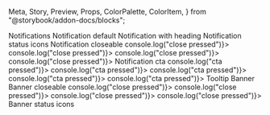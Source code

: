   Meta,
  Story,
  Preview,
  Props,
  ColorPalette,
  ColorItem,
} from "@storybook/addon-docs/blocks";


<Meta title="Notifications" />

<Preview>
  <Story 
    name="Notification"
    parameters={{
      design: {
        type: "figma",
        url:
          "https://www.figma.com/file/KVbqwH1I4lStgUwTK4Wr8z/App-Design-System?node-id=1632%3A0",
      },
    }}
    >
    <View>
      <Text type="h3">Notifications</Text>
      <Text type="h4">Notification default</Text>
      <View
      style={{ alignItems: "flex-start", display: "grid", gridTemplateColumns: "repeat(4, 1fr)", gridColumnGap: 10, gridRowGap: 10, maxWidth: 1400}}>
        <Notification type="positive" content="This is a success IN with only one line of text"></Notification>
        <Notification type="negative" content="This is a error IN with only one line of text"></Notification>
        <Notification type="warning" content="This is a warning IN with only one line of text"></Notification>
        <Notification type="default" content="This is a info IN with only one line of text"></Notification>
      </View>
      <Text type="h4">Notification with heading</Text>
      <View
      style={{ alignItems: "flex-start", display: "grid", gridTemplateColumns: "repeat(4, 1fr)", gridColumnGap: 10, gridRowGap: 10, maxWidth: 1400}}>
        <Notification type="positive" heading="The core of the success IN in one line." content="This is a success IN with only one line of text"></Notification>
        <Notification type="negative" heading="The core of the error IN in one line." content="This is a error IN with only one line of text"></Notification>
        <Notification type="warning" heading="The core of the warning IN in one line." content="This is a warning IN with only one line of text"></Notification>
        <Notification type="default" heading="The core of the info IN in one line." content="This is a info IN with only one line of text"></Notification>
      </View>
      <Text type="h4">Notification status icons</Text>
      <View
      style={{ alignItems: "flex-start", display: "grid", gridTemplateColumns: "repeat(4, 1fr)", gridColumnGap: 10, gridRowGap: 10, maxWidth: 1400}}>
        <Notification type="positive" heading="The core of the success IN in one line." content="This is a success IN with only one line of text" hasIcon={true} icon={require("../../src/media/iconSuccess.png")}></Notification>
        <Notification type="negative" heading="The core of the error IN in one line." content="This is a error IN with only one line of text" hasIcon={true} icon={require("../../src/media/iconError.png")}></Notification>
        <Notification type="warning" heading="The core of the warning IN in one line." content="This is a warning IN with only one line of text" hasIcon={true} icon={require("../../src/media/iconWarning.png")}></Notification>
        <Notification type="default" heading="The core of the info IN in one line." content="This is a info IN with only one line of text" hasIcon={true}></Notification>
      </View>
      <Text type="h4">Notification closeable</Text>
      <View
      style={{ alignItems: "flex-start", display: "grid", gridTemplateColumns: "repeat(4, 1fr)", gridColumnGap: 10, gridRowGap: 10, maxWidth: 1400}}>
        <Notification type="positive" heading="The core of the success IN in one line." content="This is a success IN with only one line of text" isCloseable={true} onPressClose={() => console.log("close pressed")}></Notification>
        <Notification type="negative" heading="The core of the error IN in one line." content="This is a error IN with only one line of text" isCloseable={true} onPressClose={() => console.log("close pressed")}></Notification>
        <Notification type="warning" heading="The core of the warning IN in one line." content="This is a warning IN with only one line of text" isCloseable={true} onPressClose={() => console.log("close pressed")}></Notification>
        <Notification type="default" heading="The core of the info IN in one line." content="This is a info IN with only one line of text" isCloseable={true} onPressClose={() => console.log("close pressed")}></Notification>
      </View>
      <Text type="h4">Notification cta</Text>
      <View
      style={{ alignItems: "flex-start", display: "grid", gridTemplateColumns: "repeat(4, 1fr)", gridColumnGap: 10, gridRowGap: 10, maxWidth: 1400}}>
        <Notification type="positive" heading="The core of the success IN in one line." content="This is a success IN with only one line of text" hasCta={true} onPressCta={() => console.log("cta pressed")}></Notification>
        <Notification type="negative" heading="The core of the error IN in one line." content="This is a error IN with only one line of text" hasCta={true} onPressCta={() => console.log("cta pressed")}></Notification>
        <Notification type="warning" heading="The core of the warning IN in one line." content="This is a warning IN with only one line of text" hasCta={true} onPressCta={() => console.log("cta pressed")}></Notification>
        <Notification type="attention" heading="The core of the attention IN in one line." content="This is a attention IN with only one line of text" hasCta={true} onPressCta={() => console.log("cta pressed")}></Notification>
        <Notification type="default" heading="The core of the info IN in one line." content="This is a info IN with only one line of text" hasCta={true} onPressCta={() => console.log("cta pressed")}></Notification>
      </View>
      <Text type="h4">Tooltip</Text>
      <View
      style={{ alignItems: "flex-start", display: "grid", gridTemplateColumns: "repeat(4, 1fr)", gridColumnGap: 10, gridRowGap: 10, maxWidth: 1400}}>
        <Notification type="positive" isTooltip={true} tooltipPosition="below" heading="The core of the success IN in one line." content="This is a success IN with only one line of text"></Notification>
        <Notification type="negative" isTooltip={true} tooltipPosition="below" heading="The core of the error IN in one line." content="This is a error IN with only one line of text"></Notification>
        <Notification type="warning" isTooltip={true} tooltipPosition="below" heading="The core of the warning IN in one line." content="This is a warning IN with only one line of text"></Notification>
        <Notification type="default" isTooltip={true} tooltipPosition="below" heading="The core of the info IN in one line." content="This is a info IN with only one line of text"></Notification>
        <Notification type="positive" isTooltip={true} tooltipPosition="belowCentered" heading="The core of the success IN in one line." content="This is a success IN with only one line of text"></Notification>
        <Notification type="negative" isTooltip={true} tooltipPosition="belowCentered" heading="The core of the error IN in one line." content="This is a error IN with only one line of text"></Notification>
        <Notification type="warning" isTooltip={true} tooltipPosition="belowCentered" heading="The core of the warning IN in one line." content="This is a warning IN with only one line of text"></Notification>
        <Notification type="default" isTooltip={true} tooltipPosition="belowCentered" heading="The core of the info IN in one line." content="This is a info IN with only one line of text"></Notification>
        <Notification type="positive" isTooltip={true} tooltipPosition="above" heading="The core of the success IN in one line." content="This is a success IN with only one line of text"></Notification>
        <Notification type="negative" isTooltip={true} tooltipPosition="above" heading="The core of the error IN in one line." content="This is a error IN with only one line of text"></Notification>
        <Notification type="warning" isTooltip={true} tooltipPosition="above" heading="The core of the warning IN in one line." content="This is a warning IN with only one line of text"></Notification>
        <Notification type="default" isTooltip={true} tooltipPosition="above" heading="The core of the info IN in one line." content="This is a info IN with only one line of text"></Notification>
        <Notification type="positive" isTooltip={true} tooltipPosition="aboveCentered" heading="The core of the success IN in one line." content="This is a success IN with only one line of text"></Notification>
        <Notification type="negative" isTooltip={true} tooltipPosition="aboveCentered" heading="The core of the error IN in one line." content="This is a error IN with only one line of text"></Notification>
        <Notification type="warning" isTooltip={true} tooltipPosition="aboveCentered" heading="The core of the warning IN in one line." content="This is a warning IN with only one line of text"></Notification>
        <Notification type="default" isTooltip={true} tooltipPosition="aboveCentered" heading="The core of the info IN in one line." content="This is a info IN with only one line of text"></Notification>
      </View>
      <Text type="h4">Banner</Text>
      <View
      style={{ alignItems: "flex-start", display: "grid", gridTemplateColumns: "repeat(4, 1fr)", gridColumnGap: 10, gridRowGap: 10, maxWidth: 1400}}>
        <Notification type="positive" heading="The core of the success IN in one line." content="This is a success IN with only one line of text" isBanner={true}></Notification>
        <Notification type="negative" heading="The core of the error IN in one line." content="This is a error IN with only one line of text" isBanner={true}></Notification>
        <Notification type="warning" heading="The core of the informative IN in one line." content="This is a warning IN with only one line of text" isBanner={true}></Notification>
        <Notification type="default" heading="The core of the info IN in one line." content="This is a info IN with only one line of text" isBanner={true}></Notification>
      </View>
      <Text type="h4">Banner closeable</Text>
      <View
      style={{ alignItems: "flex-start", display: "grid", gridTemplateColumns: "repeat(4, 1fr)", gridColumnGap: 10, gridRowGap: 10, maxWidth: 1400}}>
        <Notification type="positive" heading="The core of the success IN in one line." content="This is a success IN with only one line of text" isBanner={true} isCloseable={true} onPressClose={() => console.log("close pressed")}></Notification>
        <Notification type="negative" heading="The core of the error IN in one line." content="This is a error IN with only one line of text" isBanner={true} isCloseable={true} onPressClose={() => console.log("close pressed")}></Notification>
        <Notification type="warning" heading="The core of the informative IN in one line." content="This is a warning IN with only one line of text" isBanner={true} isCloseable={true} onPressClose={() => console.log("close pressed")}></Notification>
        <Notification type="default" heading="The core of the info IN in one line." content="This is a info IN with only one line of text" isBanner={true} isCloseable={true} onPressClose={() => console.log("close pressed")}></Notification>
      </View>
      <Text type="h4">Banner status icons</Text>
      <View
      style={{ alignItems: "flex-start", display: "grid", gridTemplateColumns: "repeat(4, 1fr)", gridColumnGap: 10, gridRowGap: 10, maxWidth: 1400}}>
        <Notification type="positive" heading="The core of the success IN in one line." content="This is a success IN with only one line of text" isBanner={true} hasIcon={true} icon={require("../../src/media/iconSuccess.png")}></Notification>
        <Notification type="negative" heading="The core of the error IN in one line." content="This is a error IN with only one line of text" isBanner={true} hasIcon={true} icon={require("../../src/media/iconError.png")}></Notification>
        <Notification type="warning" heading="The core of the informative IN in one line." content="This is a warning IN with only one line of text" isBanner={true} hasIcon={true} icon={require("../../src/media/iconWarning.png")}></Notification>
        <Notification type="default" heading="The core of the info IN in one line." content="This is a info IN with only one line of text" isBanner={true} hasIcon={true}></Notification>
        </View>
    </View>
  </Story>
</Preview>

<Props of={Notification} />
